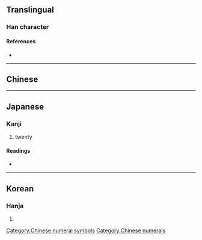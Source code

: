 {{character info/new}}
{{also|〹|廿|廾}}
==Translingual==

===Han character===
{{Han char|rn=24|rad=十|as=01|sn=3|four=44000|canj=JJ|ids=⿻一⿰丨丨}}

====References====
* {{Han ref|kx=0155.200|dkj=02698|dj=0353.010|hdz=10058.100|uh=5344|ud=21316|bh=A2CD|bd=41677}}

----

==Chinese==
{{zh-see|廿|v}}

[[Category:Chinese numeral symbols]]
[[Category:Chinese numerals]]

----

==Japanese==

===Kanji===
{{ja-kanji|grade=|rs=一02}}

# twenty

====Readings====
* {{ja-readings|on=[[じゅう]] (jū), [[にゅう]] (nyū)|kun=[[にじゅう]] (nijuu)}}

----

==Korean==

===Hanja===
{{ko-hanja|hangeul=입|rv=ip|mr=ip}}

# {{defn|lang=ko|sort=一02}}